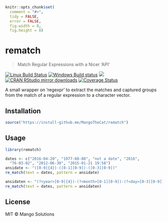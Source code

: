 
```r
knitr::opts_chunk$set(
  comment = "#>",
  tidy = FALSE,
  error = FALSE,
  fig.width = 8,
  fig.height = 8)
```

# rematch

> Match Regular Expressions with a Nicer 'API'

[![Linux Build Status](https://travis-ci.org/MangoTheCat/rematch.svg?branch=master)](https://travis-ci.org/MangoTheCat/rematch)
[![Windows Build status](https://ci.appveyor.com/api/projects/status/github/MangoTheCat/rematch?svg=true)](https://ci.appveyor.com/project/gaborcsardi/rematch)
[![](http://www.r-pkg.org/badges/version/rematch)](http://www.r-pkg.org/pkg/rematch)
[![CRAN RStudio mirror downloads](http://cranlogs.r-pkg.org/badges/rematch)](http://www.r-pkg.org/pkg/rematch)
[![Coverage Status](https://img.shields.io/codecov/c/github/MangoTheCat/rematch/master.svg)](https://codecov.io/github/MangoTheCat/rematch?branch=master)

A small wrapper on 'regexpr' to extract the matches and captured groups
from the match of a regular expression to a character vector.

## Installation

```r
source("https://install-github.me/MangoTheCat/rematch")
```

## Usage

```r
library(rematch)
```

```r
dates <- c("2016-04-20", "1977-08-08", "not a date", "2016",
  "76-03-02", "2012-06-30", "2015-01-21 19:58")
ansidate <- "([0-9]{4})-([0-1][0-9])-([0-3][0-9])"
re_match(text = dates, pattern = ansidate)
```

```r
ansidaten <- "(?<year>[0-9]{4})-(?<month>[0-1][0-9])-(?<day>[0-3][0-9])"
re_match(text = dates, pattern = ansidaten)
```

## License

MIT © Mango Solutions

